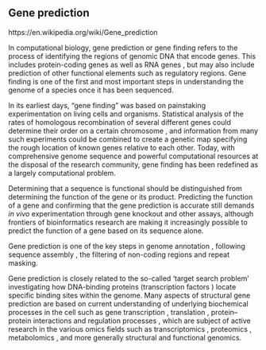 ## Gene prediction

https://en.wikipedia.org/wiki/Gene_prediction

In computational biology, gene prediction or gene finding refers to the process of identifying the regions of genomic DNA that encode genes. This includes protein-coding genes  as well as RNA genes , but may also include prediction of other functional elements such as regulatory regions. Gene finding is one of the first and most important steps in understanding the genome of a species once it has been sequenced.

In its earliest days, "gene finding" was based on painstaking experimentation on living cells and organisms. Statistical analysis of the rates of homologous recombination  of several different genes could determine their order on a certain chromosome , and information from many such experiments could be combined to create a genetic map  specifying the rough location of known genes relative to each other. Today, with comprehensive genome sequence and powerful computational resources at the disposal of the research community, gene finding has been redefined as a largely computational problem.

Determining that a sequence is functional should be distinguished from determining the function  of the gene or its product. Predicting the function of a gene and confirming that the gene prediction is accurate still demands *in vivo*  experimentation through gene knockout  and other assays, although frontiers of bioinformatics  research  are making it increasingly possible to predict the function of a gene based on its sequence alone.

Gene prediction is one of the key steps in genome annotation , following sequence assembly , the filtering of non-coding regions and repeat masking.

Gene prediction is closely related to the so-called 'target search problem' investigating how DNA-binding proteins  (transcription factors ) locate specific binding sites  within the genome.  Many aspects of structural gene prediction are based on current understanding of underlying biochemical  processes in the cell  such as gene transcription , translation , protein–protein interactions  and regulation processes , which are subject of active research in the various omics  fields such as transcriptomics , proteomics , metabolomics , and more generally structural  and functional genomics.
